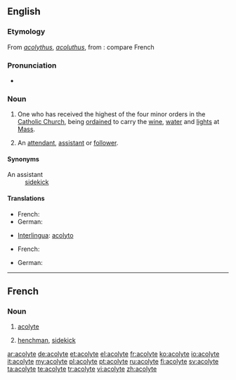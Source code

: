 ==English==
{{wikipedia}}

===Etymology===
From {{etyl|LL.}} ''[[acolythus]]'', ''[[acoluthus]]'', from {{etyl|grc}} {{term|ἀκόλουθος||follower, attendant|sc=polytonic|lang=grc}}: compare French {{term|acolyte|lang=fr}}

===Pronunciation===
* {{audio|en-us-acolyte.ogg|/'a.kə.lit/}}

===Noun===
{{en-noun}}

# {{ecclesiastical}} One who has received the highest of the four minor orders in the [[Catholic Church]], being [[ordained]] to carry the [[wine]], [[water]] and [[lights]] at [[Mass]].
# An [[attendant]], [[assistant]] or [[follower]].

====Synonyms====
;An assistant
: [[sidekick]]

====Translations====
{{trans-top|Catholic church: highest of the minor orders; ordained to carry wine, water and lights at the Mass}}
* French: {{t+|fr|acolyte}}
* German: {{t+|de|Akolyth|m}}
{{trans-mid}}
* [[Interlingua]]: [[acolyto]]
{{trans-bottom}}

{{trans-top|in general: assistant}}
* French: {{t|fr|acolyte|m|f}}
{{trans-mid}}
* German: {{t+|de|Gehilfe|m}}
{{trans-bottom}}

----

==French==

===Noun===
{{fr-noun|m}}

# {{religion|lang=fr}} [[#English|acolyte]]
# [[henchman]], [[sidekick]]

[[ar:acolyte]]
[[de:acolyte]]
[[et:acolyte]]
[[el:acolyte]]
[[fr:acolyte]]
[[ko:acolyte]]
[[io:acolyte]]
[[it:acolyte]]
[[my:acolyte]]
[[pl:acolyte]]
[[pt:acolyte]]
[[ru:acolyte]]
[[fi:acolyte]]
[[sv:acolyte]]
[[ta:acolyte]]
[[te:acolyte]]
[[tr:acolyte]]
[[vi:acolyte]]
[[zh:acolyte]]